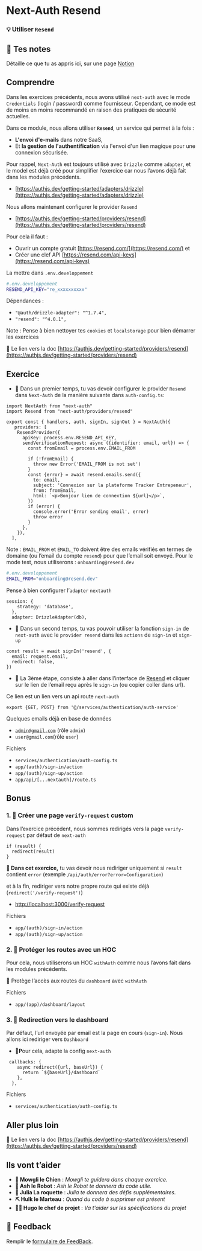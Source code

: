 # Next-Auth Resend

### 💡 Utiliser `Resend`

## 📝 Tes notes

Détaille ce que tu as appris ici, sur une page [Notion](https://go.mikecodeur.com/course-notes-template)

## Comprendre

Dans les exercices précédents, nous avons utilisé `next-auth` avec le mode `Credentials` (login / password) comme fournisseur. Cependant, ce mode est de moins en moins recommandé en raison des pratiques de sécurité actuelles.

Dans ce module, nous allons utiliser **`Resend`**, un service qui permet à la fois :

- **L'envoi d'e-mails** dans notre SaaS,
- Et **la gestion de l'authentification** via l'envoi d'un lien magique pour une connexion sécurisée.

Pour rappel, `Next-Auth` est toujours utilisé avec `Drizzle` comme `adapter`, et le model est déjà créé pour simplifier l’exercice car nous l’avons déjà fait dans les modules précédents.

- [https://authjs.dev/getting-started/adapters/drizzle](https://authjs.dev/getting-started/adapters/drizzle)

Nous allons maintenant configurer le provider `Resend`

- [https://authjs.dev/getting-started/providers/resend](https://authjs.dev/getting-started/providers/resend)

Pour cela il faut :

- Ouvrir un compte gratuit [https://resend.com/](https://resend.com/) et
- Créer une clef API [https://resend.com/api-keys](https://resend.com/api-keys)

La mettre dans `.env.developpement`

```bash
#.env.developpement
RESEND_API_KEY="re_xxxxxxxxxx"
```

Dépendances :

- `"@auth/drizzle-adapter": "^1.7.4",`
- `"resend": "^4.0.1",`

Note : Pense à bien nettoyer tes `cookies` et `localstorage` pour bien démarrer les exercices

📑 Le lien vers la doc [https://authjs.dev/getting-started/providers/resend](https://authjs.dev/getting-started/providers/resend)

## Exercice

- **🐶** Dans un premier temps, tu vas devoir configurer le provider `Resend` dans `Next-Auth` de la manière suivante dans `auth-config.ts`:

```tsx
import NextAuth from "next-auth"
import Resend from "next-auth/providers/resend"

export const { handlers, auth, signIn, signOut } = NextAuth({
   providers: [
    ResendProvider({
      apiKey: process.env.RESEND_API_KEY,
      sendVerificationRequest: async ({identifier: email, url}) => {
        const fromEmail = process.env.EMAIL_FROM

        if (!fromEmail) {
          throw new Error('EMAIL_FROM is not set')
        }
        const {error} = await resend.emails.send({
          to: email,
          subject: 'Connexion sur la plateforme Tracker Entrepeneur',
          from: fromEmail,
          html: `<p>Bonjour lien de connextion ${url}</p>`,
        })
        if (error) {
          console.error('Error sending email', error)
          throw error
        }
      },
    }),
  ],
```

Note : `EMAIL_FROM` et `EMAIL_TO` doivent être des emails vérifiés en termes de domaine (ou l’email du compte `resend`) pour que l’email soit envoyé. Pour le mode test, nous utiliserons : `onboarding@resend.dev`

```bash
#.env.developpement
EMAIL_FROM="onboarding@resend.dev"
```

Pense à bien configurer l’`adapter` `nextauth`

```tsx
session: {
    strategy: 'database',
  },
  adapter: DrizzleAdapter(db),
```

- **🐶** Dans un second temps, tu vas pouvoir utiliser la fonction `sign-in` de `next-auth` avec le `provider resend` dans les `actions` de `sign-in` et `sign-up`

```tsx
const result = await signIn('resend', {
  email: request.email,
  redirect: false,
})
```

- **🐶** La 3ème étape, consiste à aller dans l’interface de [Resend](https://resend.com/emails) et cliquer sur le lien de l’email reçu après le `sign-in` (ou copier coller dans url).

Ce lien est un lien vers un api route `next-auth`

```tsx
export {GET, POST} from '@/services/authentication/auth-service'
```

Quelques emails déjà en base de données

- [`admin@gmail.com`](mailto:admin@gmail.com) (rôle `admin`)
- `user@gmail.com`(rôle `user`)

Fichiers

- `services/authentication/auth-config.ts`
- `app/(auth)/sign-in/action`
- `app/(auth)/sign-up/action`
- `app/api/[...nextauth]/route.ts`

## Bonus

### 1. 🚀 Créer une page `verify-request` custom

Dans l’exercice précédent, nous sommes redirigés vers la page `verify-request` par défaut de `next-auth`

```tsx
if (result) {
  redirect(result)
}
```

**🐶 Dans cet exercice,** tu vas devoir nous rediriger uniquement si `result` contient `error` (exemple `/api/auth/error?error=Configuration`)

et à la fin, rediriger vers notre propre route qui existe déjà (`redirect('/verify-request')`)

- [http://localhost:3000/verify-request](http://localhost:3000/verify-request)

Fichiers

- `app/(auth)/sign-in/action`
- `app/(auth)/sign-up/action`

### 2. 🚀 Protéger les routes avec un HOC

Pour cela, nous utiliserons un HOC `withAuth` comme nous l’avons fait dans les modules précédents.

**🐶** Protège l’accès aux routes du `dashboard` avec `withAuth`

Fichiers

- `app/(app)/dashboard/layout`

### 3. 🚀 Redirection vers le dashboard

Par défaut, l’url envoyée par email est la page en cours (`sign-in`). Nous allons ici rediriger vers `Dashboard`

- **🐶P**our cela, adapte la config `next-auth`

```tsx
 callbacks: {
    async redirect({url, baseUrl}) {
      return `${baseUrl}/dashboard`
    },
  },
```

Fichiers

- `services/authentication/auth-config.ts`

## Aller plus loin

📑 Le lien vers la doc [https://authjs.dev/getting-started/providers/resend](https://authjs.dev/getting-started/providers/resend)

## Ils vont t’aider

- **🐶 Mowgli le Chien** : _Mowgli te guidera dans chaque exercice._
- **🤖 Ash le Robot** : _Ash le Robot te donnera du code utile._
- **🚀 Julia La roquette** : _Julia te donnera des défis supplémentaires._
- **⛏️ Hulk le Marteau** : _Quand du code à supprimer est présent_
- **👨‍✈️ Hugo le chef de projet** : _Va t'aider sur les spécifications du projet_

## 🐜 Feedback

Remplir le [formulaire de FeedBack](https://go.mikecodeur.com/cours-next-avis?entry.1912869708=Next%20Mastery&entry.1430994900=9.SAAS%20Entrepreneur&entry.533578441=02%20Next-Auth-Resend).
